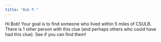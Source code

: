 ```yaml
---
title: "Bob P."
---
```


Hi Bob! Your goal is to find someone who lived within 5 miles of CSULB. There is 1 other person with this clue (and perhaps others who could have had this clue). See if you can find them!
